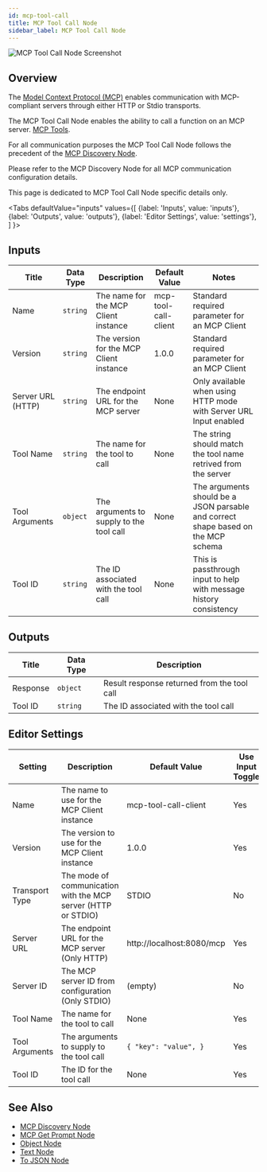 ```yaml
---
id: mcp-tool-call
title: MCP Tool Call Node
sidebar_label: MCP Tool Call Node
---
```



![MCP Tool Call Node Screenshot](./assets/mcp_tool_call_node.png)

## Overview

The [Model Context Protocol (MCP)](https://modelcontextprotocol.io/introduction) enables communication with MCP-compliant servers through either HTTP or Stdio transports.

The MCP Tool Call Node enables the ability to call a function on an MCP server. [MCP Tools](https://modelcontextprotocol.io/docs/concepts/tools).

For all communication purposes the MCP Tool Call Node follows the precedent of the [MCP Discovery Node](./mcp-discovery.mdx).

Please refer to the MCP Discovery Node for all MCP communication configuration details.

This page is dedicated to MCP Tool Call Node specific details only.

<Tabs
  defaultValue="inputs"
  values={[
    {label: 'Inputs', value: 'inputs'},
    {label: 'Outputs', value: 'outputs'},
    {label: 'Editor Settings', value: 'settings'},
  ]
}>

<TabItem value="inputs">

## Inputs

| Title             | Data Type | Description                              | Default Value        | Notes                                                                             |
| ----------------- | --------- | ---------------------------------------- | -------------------- | --------------------------------------------------------------------------------- |
| Name              | `string`  | The name for the MCP Client instance     | mcp-tool-call-client | Standard required parameter for an MCP Client                                     |
| Version           | `string`  | The version for the MCP Client instance  | 1.0.0                | Standard required parameter for an MCP Client                                     |
| Server URL (HTTP) | `string`  | The endpoint URL for the MCP server      | None                 | Only available when using HTTP mode with Server URL Input enabled                 |
| Tool Name         | `string`  | The name for the tool to call            | None                 | The string should match the tool name retrived from the server                    |
| Tool Arguments    | `object`  | The arguments to supply to the tool call | None                 | The arguments should be a JSON parsable and correct shape based on the MCP schema |
| Tool ID           | `string`  | The ID associated with the tool call     | None                 | This is passthrough input to help with message history consistency                |

</TabItem>

<TabItem value="outputs">

## Outputs

| Title    | Data Type | Description                                 |
| -------- | --------- | ------------------------------------------- |
| Response | `object`  | Result response returned from the tool call |
| Tool ID  | `string`  | The ID associated with the tool call        |

</TabItem>

<TabItem value="settings">

## Editor Settings

| Setting        | Description                                                   | Default Value             | Use Input Toggle | Input Data Type |
| -------------- | ------------------------------------------------------------- | ------------------------- | ---------------- | --------------- |
| Name           | The name to use for the MCP Client instance                   | mcp-tool-call-client      | Yes              | `string`        |
| Version        | The version to use for the MCP Client instance                | 1.0.0                     | Yes              | `string`        |
| Transport Type | The mode of communication with the MCP server (HTTP or STDIO) | STDIO                     | No               | N/A             |
| Server URL     | The endpoint URL for the MCP server (Only HTTP)               | http://localhost:8080/mcp | Yes              | `string`        |
| Server ID      | The MCP server ID from configuration (Only STDIO)             | (empty)                   | No               | N/A             |
| Tool Name      | The name for the tool to call                                 | None                      | Yes              | `string`        |
| Tool Arguments | The arguments to supply to the tool call                      | `{ "key": "value", }`     | Yes              | `object`        |
| Tool ID        | The ID for the tool call                                      | None                      | Yes              | `string`        |

</TabItem>

</Tabs>

## See Also

- [MCP Discovery Node](./mcp-discovery.mdx)
- [MCP Get Prompt Node](./mcp-get-prompt.mdx)
- [Object Node](./object.mdx)
- [Text Node](./text.mdx)
- [To JSON Node](./to-json.mdx)
